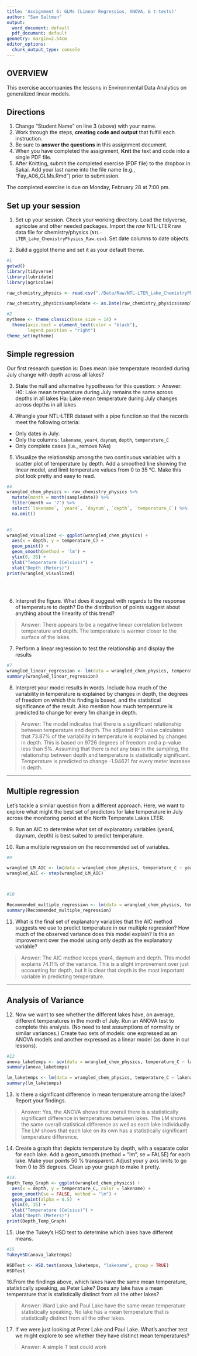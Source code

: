 ```yaml
---
title: 'Assignment 6: GLMs (Linear Regressios, ANOVA, & t-tests)'
author: "Sam Saltman"
output:
  word_document: default
  pdf_document: default
geometry: margin=2.54cm
editor_options:
  chunk_output_type: console
---
```


## OVERVIEW

This exercise accompanies the lessons in Environmental Data Analytics on generalized linear models. 

## Directions
1. Change "Student Name" on line 3 (above) with your name.
2. Work through the steps, **creating code and output** that fulfill each instruction.
3. Be sure to **answer the questions** in this assignment document.
4. When you have completed the assignment, **Knit** the text and code into a single PDF file.
5. After Knitting, submit the completed exercise (PDF file) to the dropbox in Sakai. Add your last name into the file name (e.g., "Fay_A06_GLMs.Rmd") prior to submission.

The completed exercise is due on Monday, February 28 at 7:00 pm.

## Set up your session 
1. Set up your session. Check your working directory. Load the tidyverse, agricolae and other needed packages. Import the *raw* NTL-LTER raw data file for chemistry/physics (`NTL-LTER_Lake_ChemistryPhysics_Raw.csv`). Set date columns to date objects.

2. Build a ggplot theme and set it as your default theme.

```r
#1
getwd()
library(tidyverse)
library(lubridate)
library(agricolae)

raw_chemistry_physics <- read.csv("./Data/Raw/NTL-LTER_Lake_ChemistryPhysics_Raw.csv", stringsAsFactors = TRUE)

raw_chemistry_physics$sampledate <- as.Date(raw_chemistry_physics$sampledate , format = "%m/%d/%y")

#2
mytheme <- theme_classic(base_size = 14) +
  theme(axis.text = element_text(color = "black"), 
        legend.position = "right")
theme_set(mytheme)

```

## Simple regression
Our first research question is: Does mean lake temperature recorded during July change with depth across all lakes?

3. State the null and alternative hypotheses for this question:
> Answer:
H0: Lake mean temperature during July remains the same across depths in all lakes 
Ha: Lake mean temperature during July changes across depths in all lakes 


4.  Wrangle your NTL-LTER dataset with a pipe function so that the records meet the following criteria: 
 * Only dates in July. 
 * Only the columns: `lakename`, `year4`, `daynum`, `depth`, `temperature_C`
 * Only complete cases (i.e., remove NAs)

5. Visualize the relationship among the two continuous variables with a scatter plot of temperature by depth. Add a smoothed line showing the linear model, and limit temperature values from 0 to 35 °C. Make this plot look pretty and easy to read.

```r
#4 
wrangled_chem_physics <- raw_chemistry_physics %>%
  mutate(month = month(sampledate)) %>%
  filter(month == '7') %>%
  select(`lakename`, `year4`, `daynum`, `depth`, `temperature_C`) %>%
  na.omit()
  

#5
wrangled_visualized <- ggplot(wrangled_chem_physics) +
  aes(x = depth, y = temperature_C) +
  geom_point() +
  geom_smooth(method = 'lm') +
  ylim(0, 35) +
  ylab("Temperature (Celsius)") +
  xlab("Depth (Meters)") 
print(wrangled_visualized)
  
                                 
  

```


6. Interpret the figure. What does it suggest with regards to the response of temperature to depth? Do the distribution of points suggest about anything about the linearity of this trend?

> Answer: There appears to be a negative linear correlation between temperature and depth. The temperature is warmer closer to the surface of the lakes.


7. Perform a linear regression to test the relationship and display the results

```r
#7
wrangled_linear_regression <- lm(data = wrangled_chem_physics, temperature_C ~ depth)
summary(wrangled_linear_regression)


```


8. Interpret your model results in words. Include how much of the variability in temperature is explained by changes in depth, the degrees of freedom on which this finding is based, and the statistical significance of the result. Also mention how much temperature is predicted to change for every 1m change in depth. 

> Answer: The model indicates that there is a significant relationship between temperature and depth. The adjusted R^2 value calculates that 73.87% of the variability in temperature is explained by changes in depth. This is based on 9726 degrees of freedom and a p-value less than 5%. Assuming that there is not any bias in the sampling, the relationship between depth and temperature is statistically significant. Temperature is predicted to change -1.94621 for every meter increase in depth.


---

## Multiple regression
Let's tackle a similar question from a different approach. Here, we want to explore what might the best set of predictors for lake temperature in July across the monitoring period at the North Temperate Lakes LTER. 


9. Run an AIC to determine what set of explanatory variables (year4, daynum, depth) is best suited to predict temperature.

10. Run a multiple regression on the recommended set of variables. 

```r
#9

wrangled_LM_AIC <- lm(data = wrangled_chem_physics, temperature_C ~ year4 + daynum + depth)
wrangled_AIC <- step(wrangled_LM_AIC)



#10

Recommended_multiple_regression <- lm(data = wrangled_chem_physics, temperature_C ~ year4 + daynum + depth) #no changes are made through AIC step method. 
summary(Recommended_multiple_regression)
```

11. What is the final set of explanatory variables that the AIC method suggests we use to predict temperature in our multiple regression? How much of the observed variance does this model explain? Is this an improvement over the model using only depth as the explanatory variable?

> Answer: The AIC method keeps year4, daynum and depth. This model explains 74.11% of the variance. This is a slight improvement over just accounting for depth, but it is clear that depth is the most important variable in predicting temperature. 



---
## Analysis of Variance

12. Now we want to see whether the different lakes have, on average, different temperatures in the month of July. Run an ANOVA test to complete this analysis. (No need to test assumptions of normality or similar variances.) Create two sets of models: one expressed as an ANOVA models and another expressed as a linear model (as done in our lessons).

```r
#12
anova_laketemps <- aov(data = wrangled_chem_physics, temperature_C ~ lakename)
summary(anova_laketemps)

lm_laketemps <- lm(data = wrangled_chem_physics, temperature_C ~ lakename)
summary(lm_laketemps)
```

13. Is there a significant difference in mean temperature among the lakes? Report your findings. 

> Answer: Yes, the ANOVA shows that overall there is a statistically significant difference in temperatures between lakes. The LM shows the same overall statistical difference as well as each lake individually. The LM shows that each lake on its own has a statistically significant temperature difference. 


14. Create a graph that depicts temperature by depth, with a separate color for each lake. Add a geom_smooth (method = "lm", se = FALSE) for each lake. Make your points 50 % transparent. Adjust your y axis limits to go from 0 to 35 degrees. Clean up your graph to make it pretty. 

```r
#14.
Depth_Temp_Graph <- ggplot(wrangled_chem_physics) +
  aes(x = depth, y = temperature_C, color = lakename) +
  geom_smooth(se = FALSE, method = "lm") +
  geom_point(alpha = 0.5)  +
  ylim(0, 35) +
  ylab("Temperature (Celsius)") +
  xlab("Depth (Meters)") 
print(Depth_Temp_Graph)

```

15. Use the Tukey's HSD test to determine which lakes have different means.

```r
#15
TukeyHSD(anova_laketemps)

HSDTest <- HSD.test(anova_laketemps, "lakename", group = TRUE)
HSDTest

```

16.From the findings above, which lakes have the same mean temperature, statistically speaking, as Peter Lake? Does any lake have a mean temperature that is statistically distinct from all the other lakes?

>Answer: Ward Lake and Paul Lake have the same mean temperature statistically speaking. No lake has a mean temperature that is statistically distinct from all the other lakes.
 

17. If we were just looking at Peter Lake and Paul Lake. What's another test we might explore to see whether they have distinct mean temperatures? 

>Answer: A simple T test could work 


